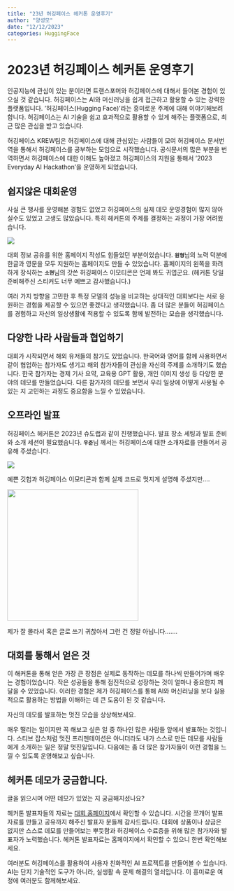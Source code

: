 ---
title: "23년 허깅페이스 헤커톤 운영후기"
author: "양성모"
date: "12/12/2023"
categories: HuggingFace
---

# 2023년 허깅페이스 헤커톤 운영후기

인공지능에 관심이 있는 분이라면 트랜스포머와 허깅페이스에 대해서 들어본 경험이 있으실 것 같습니다. 허깅페이스는 AI와 머신러닝을 쉽게 접근하고 활용할 수 있는 강력한 플랫폼입니다. '허깅페이스(Hugging Face)'라는 흥미로운 주제에 대해 이야기해보려 합니다. 허깅페이스는 AI 기술을 쉽고 효과적으로 활용할 수 있게 해주는 플랫폼으로, 최근 많은 관심을 받고 있습니다.

허깅페이스 KREW팀은 허깅페이스에 대해 관심있는 사람들이 모여 허깅페이스 문서번역을 통해서 허깅페이스를 공부하는 모임으로 시작했습니다. 공식문서의 많은 부분을 번역하면서 허깅페이스에 대한 이해도 높아졌고 허깅페이스의 지원을 통해서 '2023 Everyday AI Hackathon'을 운영하게 되었습니다.

## 쉽지않은 대회운영

사실 큰 행사를 운영해본 경험도 없었고 허깅페이스의 실제 데모 운영경험이 많지 않아 실수도 있었고 고생도 많았습니다. 특히 헤커톤의 주제를 결정하는 과정이 가장 어려웠습니다.

![](images/paste-1.png)

대회 정보 공유를 위한 홈페이지 작성도 힘들었던 부분이었습니다. **`원형`**님의 노력 덕분에 한글과 영문을 모두 지원하는 홈페이지도 만들 수 있었습니다. 홈페이지의 왼쪽을 화려하게 장식하는 **`소현`**님의 갓쓴 허깅페이스 이모티콘은 언제 봐도 귀엽군요. (헤커톤 당일 준비해주신 스티커도 너무 예쁘고 감사했습니다.)

여러 가지 방향을 고민한 후 특정 모델의 성능을 비교하는 상대적인 대회보다는 서로 응원하는 경험을 제공할 수 있으면 좋겠다고 생각했습니다. 좀 더 많은 분들이 허깅페이스를 경험하고 자신의 일상생활에 적용할 수 있도록 함께 발전하는 모습을 생각했습니다.

## 다양한 나라 사람들과 협업하기

대회가 시작되면서 해외 유저들의 참가도 있었습니다. 한국어와 영어를 함께 사용하면서 같이 협업하는 참가자도 생기고 해외 참가자들이 관심을 자신의 주제를 소개하기도 했습니다. 한국 참가자는 경제 기사 요약, 교육용 GPT 활용, 개인 이미지 생성 등 다양한 분야의 데모를 만들었습니다. 다른 참가자의 데모를 보면서 우리 일상에 어떻게 사용될 수 있는 지 고민하는 과정도 중요함을 느낄 수 있었습니다.

## 오프라인 발표

허깅페이스 헤커톤은 2023년 슈도랩과 같이 진행했습니다. 발표 장소 세팅과 발표 준비와 소개 세션이 필요했습니다. **`우준`**님 께서는 허깅페이스에 대한 소개자료를 만들어서 공유해 주셨습니다.

![](images/paste-2.png){fig-align="center"}

예쁜 깃헙과 허깅페이스 이모티콘과 함께 실제 코드로 멋지게 설명해 주셨지만....

![](images/paste-3.png){fig-align="center" width="300"}

제가 잘 몰라서 혹은 글로 쓰기 귀찮아서 그런 건 정말 아닙니다.......

## 대회를 통해서 얻은 것

이 해커톤을 통해 얻은 가장 큰 장점은 실제로 동작하는 데모를 하나씩 만들어가며 배우는 경험이었습니다. 작은 성공들을 통해 점진적으로 성장하는 것이 얼마나 중요한지 깨달을 수 있었습니다. 이러한 경험은 제가 허깅페이스를 통해 AI와 머신러닝을 보다 실용적으로 활용하는 방법을 이해하는 데 큰 도움이 된 것 같습니다.

자신의 데모를 발표하는 멋진 모습을 상상해보세요.

매우 떨리는 일이지만 꼭 해보고 싶은 일 중 하나인 많은 사람들 앞에서 발표하는 것입니다. 스티브 잡스처럼 멋진 프리젠테이션은 아니더라도 내가 스스로 만든 데모를 사람들에게 소개하는 일은 정말 멋진일입니다. 다음에는 좀 더 많은 참가자들이 이런 경험을 느낄 수 있도록 운영해보고 싶습니다.

## 헤커톤 데모가 궁금합니다.

글을 읽으시며 어떤 데모가 있었는 지 궁금해지셨나요?

헤커톤 발표자들의 자료는 [대회 홈페이지](https://pseudo-lab.github.io/huggingface-hackathon23/ko/)에서 확인할 수 있습니다. 시간을 쪼개어 발표자료를 만들고 공유까지 해주신 발표자 분들께 감사드립니다. 대회에 상품이나 상금은 없지만 스스로 데모를 만들어보는 뿌듯함과 허깅페이스 수료증을 위해 많은 참가자와 발표자가 노력했습니다. 헤커톤 발표자료는 홈페이지에서 확인할 수 있으니 한번 확인해보세요.

여러분도 허깅페이스를 활용하여 사용자 친화적인 AI 프로젝트를 만들어볼 수 있습니다. AI는 단지 기술적인 도구가 아니라, 실생활 속 문제 해결의 열쇠입니다. 이 흥미로운 여정에 여러분도 함께해보세요.
